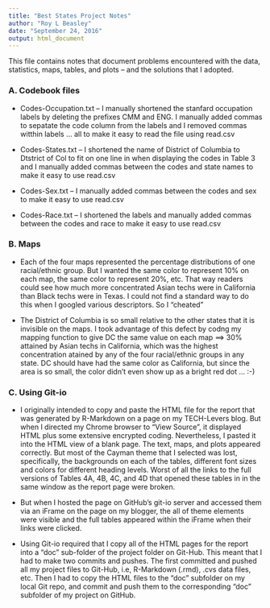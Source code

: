 ```yaml
---
title: "Best States Project Notes"
author: "Roy L Beasley"
date: "September 24, 2016"
output: html_document
---
```

This file contains notes that document problems encountered with the data, statistics, maps, tables, and plots -- and the solutions that I adopted.   

### A. Codebook files

* Codes-Occupation.txt -- I manually shortened the stanfard occupation labels by deleting the prefixes CMM and ENG. I  manually added commas to sepatate the code column from the labels and I removed commas witthin labels ... all to make it easy to read the file using read.csv

* Codes-States.txt -- I shortened the name of District of Columbia to Dtstrict of Col to fit on one line in when displaying the codes in Table 3 and I manually added commas between the codes and state names to make it easy to use read.csv

* Codes-Sex.txt -- I manually added commas between the codes and sex  to make it easy to use read.csv

* Codes-Race.txt -- I shortened the labels and manually added commas between the codes and race to make it easy to use read.csv


### B. Maps   

* Each of the four maps represented the percentage distributions of one racial/ethnic group. But I wanted the same color to represent 10% on each map, the same color to represent 20%, etc. That way readers could see how much more concentrated Asian techs were in California than Black techs were in Texas. I could not find a standard way to do this when I googled various descriptors. So I "cheated"   

* The District of Columbia is so small relative to the other states that it is invisible on the maps. I took advantage of this defect by codng my mapping function to give DC the same value on each map ==> 30% attained by Asian techs in California, which was the highest concentration atained by any of the four racial/ethnic groups in any state. DC should have had the same color as California, but since the area is so small, the color didn't even show up as a bright red dot ... :-)

### C. Using Git-io   

* I originally intended to copy and paste the HTML file for the report that was generated by R-Markdown on a page on my TECH-Levers blog. But when I directed my Chrome browser to "View Source", it displayed HTML plus some extensive encrypted coding. Nevertheless, I pasted it into the HTML view of a blank page. The text, maps, and plots appeared correctly. But most of the Cayman theme that I selected was lost,  specifically, the backgrounds on each of the tables, different font sizes and colors for different heading levels. Worst of all the  links to the full versions of Tables 4A, 4B, 4C, and 4D that opened these tables in in the same window as the report page were broken.   
 
* But when I hosted the page on GitHub's git-io server and accessed them via an iFrame on the page on my blogger, the all of theme elements were visible and the full tables appeared within the iFrame when their links were clicked.

* Using Git-io required that I copy all of the HTML pages for the report into a "doc" sub-folder of the project folder on Git-Hub. This meant that I had to make two commits and pushes. The first committed and pushed all my project files to Git-Hub, i.e, R-Markdown (.rmd), .cvs data files, etc. Then I had to copy the HTML files to the "doc" subfolder on my local Git repo, and commit and push them to the corresponding "doc" subfolder of my project on GitHub.







